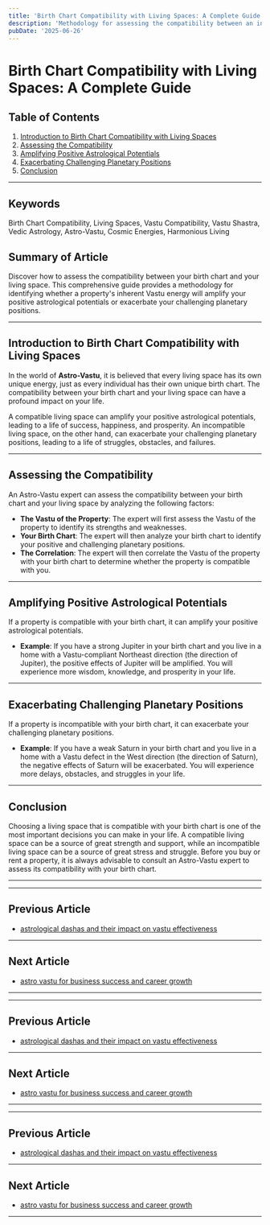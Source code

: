 ```yaml
---
title: 'Birth Chart Compatibility with Living Spaces: A Complete Guide'
description: 'Methodology for assessing the compatibility between an individual\s birth chart and potential living or working spaces, including techniques for identifying whether a property\s inherent Vastu energy will amplify positive astrological potentials or exacerbate challenging planetary positions.'
pubDate: '2025-06-26'
---
```


# Birth Chart Compatibility with Living Spaces: A Complete Guide

## Table of Contents
1. [Introduction to Birth Chart Compatibility with Living Spaces](#introduction-to-birth-chart-compatibility-with-living-spaces)
2. [Assessing the Compatibility](#assessing-the-compatibility)
3. [Amplifying Positive Astrological Potentials](#amplifying-positive-astrological-potentials)
4. [Exacerbating Challenging Planetary Positions](#exacerbating-challenging-planetary-positions)
5. [Conclusion](#conclusion)

---

## Keywords
Birth Chart Compatibility, Living Spaces, Vastu Compatibility, Vastu Shastra, Vedic Astrology, Astro-Vastu, Cosmic Energies, Harmonious Living

## Summary of Article
Discover how to assess the compatibility between your birth chart and your living space. This comprehensive guide provides a methodology for identifying whether a property\'s inherent Vastu energy will amplify your positive astrological potentials or exacerbate your challenging planetary positions.

---

## Introduction to Birth Chart Compatibility with Living Spaces

In the world of **Astro-Vastu**, it is believed that every living space has its own unique energy, just as every individual has their own unique birth chart. The compatibility between your birth chart and your living space can have a profound impact on your life.

A compatible living space can amplify your positive astrological potentials, leading to a life of success, happiness, and prosperity. An incompatible living space, on the other hand, can exacerbate your challenging planetary positions, leading to a life of struggles, obstacles, and failures.

---

## Assessing the Compatibility

An Astro-Vastu expert can assess the compatibility between your birth chart and your living space by analyzing the following factors:

- **The Vastu of the Property**: The expert will first assess the Vastu of the property to identify its strengths and weaknesses.
- **Your Birth Chart**: The expert will then analyze your birth chart to identify your positive and challenging planetary positions.
- **The Correlation**: The expert will then correlate the Vastu of the property with your birth chart to determine whether the property is compatible with you.

---

## Amplifying Positive Astrological Potentials

If a property is compatible with your birth chart, it can amplify your positive astrological potentials.

- **Example**: If you have a strong Jupiter in your birth chart and you live in a home with a Vastu-compliant Northeast direction (the direction of Jupiter), the positive effects of Jupiter will be amplified. You will experience more wisdom, knowledge, and prosperity in your life.

---

## Exacerbating Challenging Planetary Positions

If a property is incompatible with your birth chart, it can exacerbate your challenging planetary positions.

- **Example**: If you have a weak Saturn in your birth chart and you live in a home with a Vastu defect in the West direction (the direction of Saturn), the negative effects of Saturn will be exacerbated. You will experience more delays, obstacles, and struggles in your life.

---

## Conclusion

Choosing a living space that is compatible with your birth chart is one of the most important decisions you can make in your life. A compatible living space can be a source of great strength and support, while an incompatible living space can be a source of great stress and struggle. Before you buy or rent a property, it is always advisable to consult an Astro-Vastu expert to assess its compatibility with your birth chart.

---
---

## Previous Article
- [astrological dashas and their impact on vastu effectiveness](200815_astrological_dashas_and_their_impact_on_vastu_effectiveness.mdx)

---

## Next Article
- [astro vastu for business success and career growth](200817_astro_vastu_for_business_success_and_career_growth.mdx)

---
---

## Previous Article
- [astrological dashas and their impact on vastu effectiveness](200815_astrological_dashas_and_their_impact_on_vastu_effectiveness.mdx)

---

## Next Article
- [astro vastu for business success and career growth](200817_astro_vastu_for_business_success_and_career_growth.mdx)

---
---

## Previous Article
- [astrological dashas and their impact on vastu effectiveness](200815_astrological_dashas_and_their_impact_on_vastu_effectiveness.mdx)

---

## Next Article
- [astro vastu for business success and career growth](200817_astro_vastu_for_business_success_and_career_growth.mdx)

---
